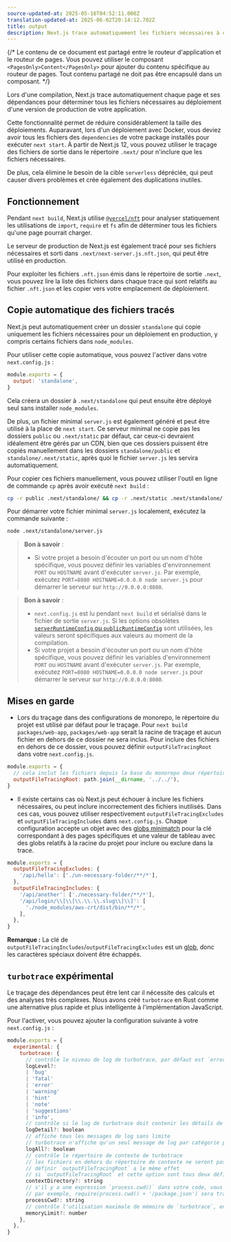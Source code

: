 ```yaml
---
source-updated-at: 2025-05-16T04:52:11.000Z
translation-updated-at: 2025-06-02T20:14:12.702Z
title: output
description: Next.js trace automatiquement les fichiers nécessaires à chaque page pour faciliter le déploiement de votre application. Découvrez ici comment cela fonctionne.
---
```


{/* Le contenu de ce document est partagé entre le routeur d'application et le routeur de pages. Vous pouvez utiliser le composant `<PagesOnly>Content</PagesOnly>` pour ajouter du contenu spécifique au routeur de pages. Tout contenu partagé ne doit pas être encapsulé dans un composant. */}

Lors d'une compilation, Next.js trace automatiquement chaque page et ses dépendances pour déterminer tous les fichiers nécessaires au déploiement d'une version de production de votre application.

Cette fonctionnalité permet de réduire considérablement la taille des déploiements. Auparavant, lors d'un déploiement avec Docker, vous deviez avoir tous les fichiers des `dependencies` de votre package installés pour exécuter `next start`. À partir de Next.js 12, vous pouvez utiliser le traçage des fichiers de sortie dans le répertoire `.next/` pour n'inclure que les fichiers nécessaires.

De plus, cela élimine le besoin de la cible `serverless` dépréciée, qui peut causer divers problèmes et crée également des duplications inutiles.

## Fonctionnement

Pendant `next build`, Next.js utilise [`@vercel/nft`](https://github.com/vercel/nft) pour analyser statiquement les utilisations de `import`, `require` et `fs` afin de déterminer tous les fichiers qu'une page pourrait charger.

Le serveur de production de Next.js est également tracé pour ses fichiers nécessaires et sorti dans `.next/next-server.js.nft.json`, qui peut être utilisé en production.

Pour exploiter les fichiers `.nft.json` émis dans le répertoire de sortie `.next`, vous pouvez lire la liste des fichiers dans chaque trace qui sont relatifs au fichier `.nft.json` et les copier vers votre emplacement de déploiement.

## Copie automatique des fichiers tracés

Next.js peut automatiquement créer un dossier `standalone` qui copie uniquement les fichiers nécessaires pour un déploiement en production, y compris certains fichiers dans `node_modules`.

Pour utiliser cette copie automatique, vous pouvez l'activer dans votre `next.config.js` :

```js filename="next.config.js"
module.exports = {
  output: 'standalone',
}
```

Cela créera un dossier à `.next/standalone` qui peut ensuite être déployé seul sans installer `node_modules`.

De plus, un fichier minimal `server.js` est également généré et peut être utilisé à la place de `next start`. Ce serveur minimal ne copie pas les dossiers `public` ou `.next/static` par défaut, car ceux-ci devraient idéalement être gérés par un CDN, bien que ces dossiers puissent être copiés manuellement dans les dossiers `standalone/public` et `standalone/.next/static`, après quoi le fichier `server.js` les servira automatiquement.

Pour copier ces fichiers manuellement, vous pouvez utiliser l'outil en ligne de commande `cp` après avoir exécuté `next build` :

```bash filename="Terminal"
cp -r public .next/standalone/ && cp -r .next/static .next/standalone/.next/
```

Pour démarrer votre fichier minimal `server.js` localement, exécutez la commande suivante :

```bash filename="Terminal"
node .next/standalone/server.js
```

<AppOnly>

> **Bon à savoir** :
>
> - Si votre projet a besoin d'écouter un port ou un nom d'hôte spécifique, vous pouvez définir les variables d'environnement `PORT` ou `HOSTNAME` avant d'exécuter `server.js`. Par exemple, exécutez `PORT=8080 HOSTNAME=0.0.0.0 node server.js` pour démarrer le serveur sur `http://0.0.0.0:8080`.

</AppOnly>

<PagesOnly>

> **Bon à savoir** :
>
> - `next.config.js` est lu pendant `next build` et sérialisé dans le fichier de sortie `server.js`. Si les options obsolètes [`serverRuntimeConfig` ou `publicRuntimeConfig`](/docs/pages/api-reference/config/next-config-js/runtime-configuration) sont utilisées, les valeurs seront spécifiques aux valeurs au moment de la compilation.
> - Si votre projet a besoin d'écouter un port ou un nom d'hôte spécifique, vous pouvez définir les variables d'environnement `PORT` ou `HOSTNAME` avant d'exécuter `server.js`. Par exemple, exécutez `PORT=8080 HOSTNAME=0.0.0.0 node server.js` pour démarrer le serveur sur `http://0.0.0.0:8080`.

</PagesOnly>

## Mises en garde

- Lors du traçage dans des configurations de monorepo, le répertoire du projet est utilisé par défaut pour le traçage. Pour `next build packages/web-app`, `packages/web-app` serait la racine de traçage et aucun fichier en dehors de ce dossier ne sera inclus. Pour inclure des fichiers en dehors de ce dossier, vous pouvez définir `outputFileTracingRoot` dans votre `next.config.js`.

```js filename="packages/web-app/next.config.js"
module.exports = {
  // cela inclut les fichiers depuis la base du monorepo deux répertoires au-dessus
  outputFileTracingRoot: path.join(__dirname, '../../'),
}
```

- Il existe certains cas où Next.js peut échouer à inclure les fichiers nécessaires, ou peut inclure incorrectement des fichiers inutilisés. Dans ces cas, vous pouvez utiliser respectivement `outputFileTracingExcludes` et `outputFileTracingIncludes` dans `next.config.js`. Chaque configuration accepte un objet avec des [globs minimatch](https://www.npmjs.com/package/minimatch) pour la clé correspondant à des pages spécifiques et une valeur de tableau avec des globs relatifs à la racine du projet pour inclure ou exclure dans la trace.

```js filename="next.config.js"
module.exports = {
  outputFileTracingExcludes: {
    '/api/hello': ['./un-necessary-folder/**/*'],
  },
  outputFileTracingIncludes: {
    '/api/another': ['./necessary-folder/**/*'],
    '/api/login/\\[\\[\\.\\.\\.slug\\]\\]': [
      './node_modules/aws-crt/dist/bin/**/*',
    ],
  },
}
```

**Remarque :** La clé de `outputFileTracingIncludes`/`outputFileTracingExcludes` est un [glob](https://www.npmjs.com/package/picomatch#basic-globbing), donc les caractères spéciaux doivent être échappés.

## `turbotrace` expérimental

Le traçage des dépendances peut être lent car il nécessite des calculs et des analyses très complexes. Nous avons créé `turbotrace` en Rust comme une alternative plus rapide et plus intelligente à l'implémentation JavaScript.

Pour l'activer, vous pouvez ajouter la configuration suivante à votre `next.config.js` :

```js filename="next.config.js"
module.exports = {
  experimental: {
    turbotrace: {
      // contrôle le niveau de log de turbotrace, par défaut est `error`
      logLevel?:
      | 'bug'
      | 'fatal'
      | 'error'
      | 'warning'
      | 'hint'
      | 'note'
      | 'suggestions'
      | 'info',
      // contrôle si le log de turbotrace doit contenir les détails de l'analyse, par défaut est `false`
      logDetail?: boolean
      // affiche tous les messages de log sans limite
      // turbotrace n'affiche qu'un seul message de log par catégorie par défaut
      logAll?: boolean
      // contrôle le répertoire de contexte de turbotrace
      // les fichiers en dehors du répertoire de contexte ne seront pas tracés
      // définir `outputFileTracingRoot` a le même effet
      // si `outputFileTracingRoot` et cette option sont tous deux définis, `experimental.turbotrace.contextDirectory` sera utilisé
      contextDirectory?: string
      // s'il y a une expression `process.cwd()` dans votre code, vous pouvez définir cette option pour indiquer à `turbotrace` la valeur de `process.cwd()` pendant le traçage.
      // par exemple, require(process.cwd() + '/package.json') sera tracé comme require('/path/to/cwd/package.json')
      processCwd?: string
      // contrôle l'utilisation maximale de mémoire de `turbotrace`, en `MB`, par défaut est `6000`.
      memoryLimit?: number
    },
  },
}
```